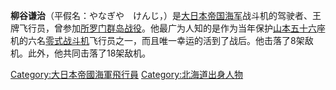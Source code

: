 {{Multiple issues|
{{Notability Unreferenced|time=2020-09-04T13:34:06+00:00}}
{{Unreferenced|time=2020-09-04T13:34:43+00:00}}
{{Expand language|1=en|time=2020-09-04T13:37:03+00:00}}
}}
{{Infobox military person
|name=柳谷 謙治<br>Kenji Yanagiya
|native_name=柳谷 謙治
|native_name_lang=jpn
|birth_date= 1919年3月 
|death_date=2008年2月29日（88歲）
|birth_place= [[日本|日本]][[北海道|北海道]]
|death_place= [[日本|日本]][[東京|東京]]
|image=Kenji Yanagiya 0.jpg
|image_size=250
|caption=柳谷謙治，攝於[[拉包爾|拉包爾]]
|nickname= 
|allegiance= {{flag|Empire of Japan}}
|branch= {{flagicon|Empire of Japan|naval}} [[大日本帝國海軍航空隊|大日本帝國海軍航空隊]] ([[大日本帝國海軍|IJN]])
|serviceyears= 1940–1945年
|rank= 飛行兵長（[[准尉|准尉]]）
|unit= 木更津海軍航空兵、第6海軍航空兵團、第204海軍航空兵團
|commands=
|battles=[[第二次世界大战|第二次世界大战]]
|awards= 
|laterwork=
}}
'''柳谷谦治'''（平假名：やなぎや　けんじ，{{bd|1919年|3月|2008年|2月29日}}）是[[大日本帝国海军|大日本帝国海军]]战斗机的驾驶者、王牌飞行员，曾参加[[所罗门群岛战役|所罗门群岛战役]]。他最广为人知的是作为当年保护[[山本五十六|山本五十六]]座机的六名[[零式战斗机|零式战斗机]]飞行员之一，而且唯一幸运的活到了战后。他击落了8架敌机。此外，他共同击落了18架敌机。




[[Category:大日本帝國海軍飛行員|Category:大日本帝國海軍飛行員]]
[[Category:北海道出身人物|Category:北海道出身人物]]